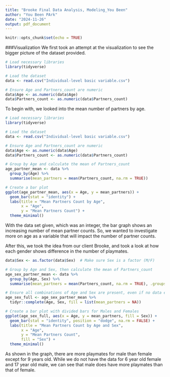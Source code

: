 ```yaml
---
title: "Brooke Final Data Analysis, Modeling_You Been"
author: "You Been PArk"
date: "2024-11-26"
output: pdf_document
---
```


```r
knitr::opts_chunk$set(echo = TRUE)
```

###Visualization
We first took an attempt at the visualization to see the bigger picture of the 
dataset provided. 


```r
# Load necessary libraries
library(tidyverse)

# Load the dataset
data <- read.csv("Individual-level basic variable.csv")

# Ensure Age and Partners_count are numeric
data$Age <- as.numeric(data$Age)
data$Partners_count <- as.numeric(data$Partners_count)
```

To begin with, we looked into the mean number of partners by age. 
```r
# Load necessary libraries
library(tidyverse)

# Load the dataset
data <- read.csv("Individual-level basic variable.csv")

# Ensure Age and Partners_count are numeric
data$Age <- as.numeric(data$Age)
data$Partners_count <- as.numeric(data$Partners_count)

# Group by Age and calculate the mean of Partners_count
age_partner_mean <- data %>%
  group_by(Age) %>%
  summarise(mean_partners = mean(Partners_count, na.rm = TRUE))

# Create a bar plot
ggplot(age_partner_mean, aes(x = Age, y = mean_partners)) +
  geom_bar(stat = "identity") +
  labs(title = "Mean Partners Count by Age", 
       x = "Age", 
       y = "Mean Partners Count") +
  theme_minimal()
```
With the data set given, which was an integer, the bar graph shows an increasing number of mean partner counts. So, we wanted to investigate more on age as a variable that will impact the number of partner counts.

After this, we took the idea from our client Brooke, and took a look at how each gender shows difference in the number of playmates.

```r
data$Sex <- as.factor(data$Sex)  # Make sure Sex is a factor (M/F)

# Group by Age and Sex, then calculate the mean of Partners_count
age_sex_partner_mean <- data %>%
  group_by(Age, Sex) %>%
  summarise(mean_partners = mean(Partners_count, na.rm = TRUE), .groups = "drop")

# Ensure all combinations of Age and Sex are present, even if no data exists
age_sex_full <- age_sex_partner_mean %>%
  tidyr::complete(Age, Sex, fill = list(mean_partners = NA))

# Create a bar plot with divided bars for Males and Females
ggplot(age_sex_full, aes(x = Age, y = mean_partners, fill = Sex)) +
  geom_bar(stat = "identity", position = "dodge", na.rm = FALSE) +
  labs(title = "Mean Partners Count by Age and Sex", 
       x = "Age", 
       y = "Mean Partners Count", 
       fill = "Sex") +
  theme_minimal()


```
As shown in the graph, there are more playmates for male than female except for 9 years old. While we do not have the data for 6 year old female and 17 year old male, we can see that male does have more playmates than that of female. 

